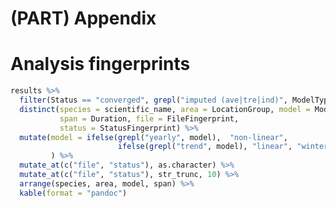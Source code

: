 \appendix

# (PART) Appendix {-}

# Analysis fingerprints

```r
results %>%
  filter(Status == "converged", grepl("imputed (ave|tre|ind)", ModelType)) %>%
  distinct(species = scientific_name, area = LocationGroup, model = ModelType, 
           span = Duration, file = FileFingerprint, 
           status = StatusFingerprint) %>%
  mutate(model = ifelse(grepl("yearly", model),  "non-linear", 
                        ifelse(grepl("trend", model), "linear", "wintermax"))
         ) %>%
  mutate_at(c("file", "status"), as.character) %>%
  mutate_at(c("file", "status"), str_trunc, 10) %>%
  arrange(species, area, model, span) %>%
  kable(format = "pandoc")
```


